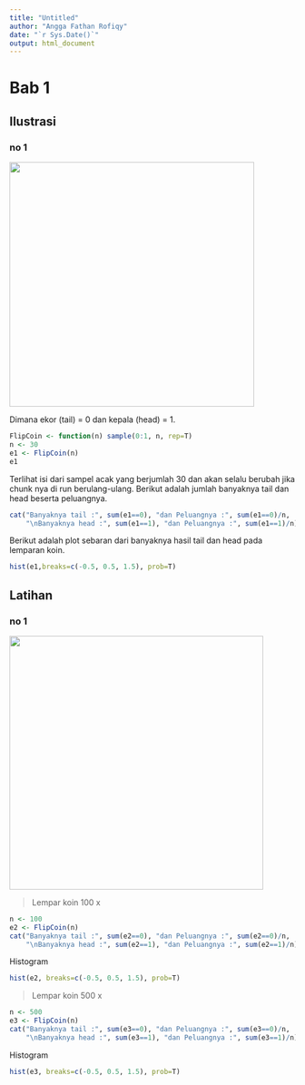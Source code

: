 ```yaml
---
title: "Untitled"
author: "Angga Fathan Rofiqy"
date: "`r Sys.Date()`"
output: html_document
---
```


# Bab 1

## Ilustrasi

### no 1

![](images/clipboard-2676811128.png){width="431"}

Dimana ekor (tail) = 0 dan kepala (head) = 1.

```r
FlipCoin <- function(n) sample(0:1, n, rep=T) 
n <- 30
e1 <- FlipCoin(n) 
e1 
```

Terlihat isi dari sampel acak yang berjumlah 30 dan akan selalu berubah jika chunk nya di run berulang-ulang. Berikut adalah jumlah banyaknya tail dan head beserta peluangnya.

```r
cat("Banyaknya tail :", sum(e1==0), "dan Peluangnya :", sum(e1==0)/n,
    "\nBanyaknya head :", sum(e1==1), "dan Peluangnya :", sum(e1==1)/n)
```

Berikut adalah plot sebaran dari banyaknya hasil tail dan head pada lemparan koin.

```r
hist(e1,breaks=c(-0.5, 0.5, 1.5), prob=T) 
```

## Latihan

### no 1

![](images/clipboard-112463260.png){width="447"}

> Lempar koin 100 x

```r
n <- 100
e2 <- FlipCoin(n) 
cat("Banyaknya tail :", sum(e2==0), "dan Peluangnya :", sum(e2==0)/n,
    "\nBanyaknya head :", sum(e2==1), "dan Peluangnya :", sum(e2==1)/n)
```

Histogram

```r
hist(e2, breaks=c(-0.5, 0.5, 1.5), prob=T)
```

> Lempar koin 500 x

```r
n <- 500
e3 <- FlipCoin(n) 
cat("Banyaknya tail :", sum(e3==0), "dan Peluangnya :", sum(e3==0)/n,
    "\nBanyaknya head :", sum(e3==1), "dan Peluangnya :", sum(e3==1)/n)
```

Histogram

```r
hist(e3, breaks=c(-0.5, 0.5, 1.5), prob=T)
```
